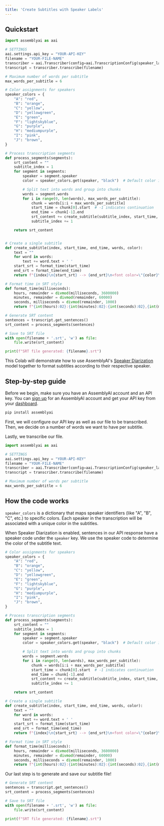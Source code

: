 ```yaml
---
title: 'Create Subtitles with Speaker Labels'
---
```


## Quickstart

```python
import assemblyai as aai

# SETTINGS
aai.settings.api_key = "YOUR-API-KEY"
filename = "YOUR-FILE-NAME"
transcriber = aai.Transcriber(config=aai.TranscriptionConfig(speaker_labels=True))
transcript = transcriber.transcribe(filename)

# Maximum number of words per subtitle
max_words_per_subtitle = 6

# Color assignments for speakers
speaker_colors = {
    "A": "red",
    "B": "orange",
    "C": "yellow",
    "D": "yellowgreen",
    "E": "green",
    "F": "lightskyblue",
    "G": "purple",
    "H": "mediumpurple",
    "I": "pink",
    "J": "brown",
}

# Process transcription segments
def process_segments(segments):
    srt_content = ""
    subtitle_index = 1
    for segment in segments:
        speaker = segment.speaker
        color = speaker_colors.get(speaker, "black")  # Default color is black

        # Split text into words and group into chunks
        words = segment.words
        for i in range(0, len(words), max_words_per_subtitle):
            chunk = words[i:i + max_words_per_subtitle]
            start_time = chunk[0].start  # -1 indicates continuation
            end_time = chunk[-1].end
            srt_content += create_subtitle(subtitle_index, start_time, end_time, chunk, color)
            subtitle_index += 1

    return srt_content


# Create a single subtitle
def create_subtitle(index, start_time, end_time, words, color):
    text = ""
    for word in words:
        text += word.text + ' '
    start_srt = format_time(start_time)
    end_srt = format_time(end_time)
    return f"{index}\n{start_srt} --> {end_srt}\n<font color=\"{color}\">{text}</font>\n\n"

# Format time in SRT style
def format_time(milliseconds):
    hours, remainder = divmod(milliseconds, 3600000)
    minutes, remainder = divmod(remainder, 60000)
    seconds, milliseconds = divmod(remainder, 1000)
    return f"{int(hours):02}:{int(minutes):02}:{int(seconds):02},{int(milliseconds):03}"

# Generate SRT content
sentences = transcript.get_sentences()
srt_content = process_segments(sentences)

# Save to SRT file
with open(filename + '.srt', 'w') as file:
    file.write(srt_content)

print(f"SRT file generated: {filename}.srt")
```


This Colab will demonstrate how to use AssemblyAI's [Speaker Diarization](https://www.assemblyai.com/docs/speech-to-text/speaker-diarization) model together to format subtitles according to their respective speaker.

## Step-by-step guide
Before we begin, make sure you have an AssemblyAI account and an API key. You can [sign up](https://www.assemblyai.com/dashboard/signup) for an AssemblyAI account and get your API key from your [dashboard](https://www.assemblyai.com/app/account).

```bash
pip install assemblyai
```

First, we will configure our API key as well as our file to be transcribed. Then, we decide on a number of words we want to have per subtitle.

Lastly, we transcribe our file.


```python
import assemblyai as aai

# SETTINGS
aai.settings.api_key = "YOUR-API-KEY"
filename = "YOUR-FILE-NAME"
transcriber = aai.Transcriber(config=aai.TranscriptionConfig(speaker_labels=True))
transcript = transcriber.transcribe(filename)

# Maximum number of words per subtitle
max_words_per_subtitle = 6
```

## How the code works
`speaker_colors` is a dictionary that maps speaker identifiers (like "A", "B", "C", etc.) to specific colors. Each speaker in the transcription will be associated with a unique color in the subtitles.

When Speaker Diarization is enabled, sentences in our API response have a speaker code under the `speaker` key. We use the speaker code to determine the color of the subtitle text.


```python
# Color assignments for speakers
speaker_colors = {
    "A": "red",
    "B": "orange",
    "C": "yellow",
    "D": "yellowgreen",
    "E": "green",
    "F": "lightskyblue",
    "G": "purple",
    "H": "mediumpurple",
    "I": "pink",
    "J": "brown",
}

# Process transcription segments
def process_segments(segments):
    srt_content = ""
    subtitle_index = 1
    for segment in segments:
        speaker = segment.speaker
        color = speaker_colors.get(speaker, "black")  # Default color is black

        # Split text into words and group into chunks
        words = segment.words
        for i in range(0, len(words), max_words_per_subtitle):
            chunk = words[i:i + max_words_per_subtitle]
            start_time = chunk[0].start  # -1 indicates continuation
            end_time = chunk[-1].end
            srt_content += create_subtitle(subtitle_index, start_time, end_time, chunk, color)
            subtitle_index += 1

    return srt_content

# Create a single subtitle
def create_subtitle(index, start_time, end_time, words, color):
    text = ""
    for word in words:
        text += word.text + ' '
    start_srt = format_time(start_time)
    end_srt = format_time(end_time)
    return f"{index}\n{start_srt} --> {end_srt}\n<font color=\"{color}\">{text}</font>\n\n"

# Format time in SRT style
def format_time(milliseconds):
    hours, remainder = divmod(milliseconds, 3600000)
    minutes, remainder = divmod(remainder, 60000)
    seconds, milliseconds = divmod(remainder, 1000)
    return f"{int(hours):02}:{int(minutes):02}:{int(seconds):02},{int(milliseconds):03}"
```

Our last step is to generate and save our subtitle file!


```python
# Generate SRT content
sentences = transcript.get_sentences()
srt_content = process_segments(sentences)

# Save to SRT file
with open(filename + '.srt', 'w') as file:
    file.write(srt_content)

print(f"SRT file generated: {filename}.srt")
```

